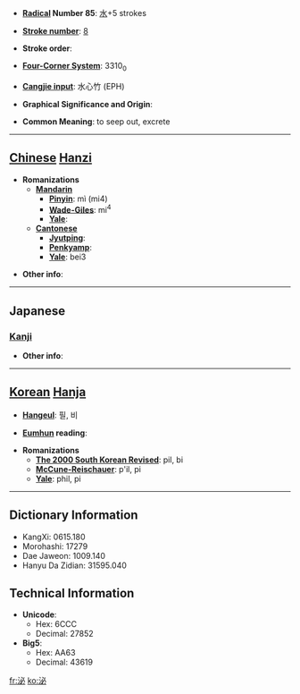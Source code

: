 * '''[[Wiktionary:Chinese radical index| Radical]] Number 85''': [[Wiktionary:Chinese radical index 水|水]]+5 strokes

* '''[[Wiktionary:Chinese total strokes index|Stroke number]]''': [[Wiktionary:Chinese total strokes index 8|8]]

* '''Stroke order''': 

* '''[[Wiktionary:Chinese four corner index|Four-Corner System]]''': 3310<sub>0</sub>

* '''[[Wiktionary:Chinese Cangjie index|Cangjie input]]''': 水心竹 (EPH)

* '''Graphical Significance and Origin''': 

* '''Common Meaning''': to seep out, excrete

----

== [[Chinese]] [[Hanzi]] ==

* '''Romanizations'''
** '''[[Mandarin]]'''
*** '''[[Pinyin]]''': mì (mi4)
*** '''[[Wade-Giles]]''': mi<sup>4</sup>
*** '''[[Yale]]''': 
** '''[[Cantonese]]'''
*** '''[[Jyutping]]''':
*** '''[[Penkyamp]]''': 
*** '''[[Yale]]''': bei3

* '''Other info''': 

----

==Japanese==
===[[Kanji]]===
{{kanji|on readings=[[ひつ]] (hitsu), [[ひ]] (hi)
|kun readings=[[ながれる]] (nagareru), [[にじむ]] (nijimu)
}}

* '''Other info''':  

----

== [[Korean]] [[Hanja]] ==

* '''[[Hangeul]]''': 필, 비

* '''[[Eumhun]] reading''': 

* '''Romanizations'''
** '''[[The 2000 South Korean Revised Romanization|The 2000 South Korean Revised]]''': pil, bi
** '''[[McCune-Reischauer]]''': p'il, pi
** '''[[Yale]]''': phil, pi

----

== Dictionary Information ==

* KangXi: 0615.180
* Morohashi: 17279
* Dae Jaweon: 1009.140
* Hanyu Da Zidian: 31595.040

== Technical Information ==

* '''Unicode''':
** Hex: 6CCC
** Decimal: 27852
* '''Big5''':
** Hex: AA63
** Decimal: 43619

[[fr:泌]]
[[ko:泌]]